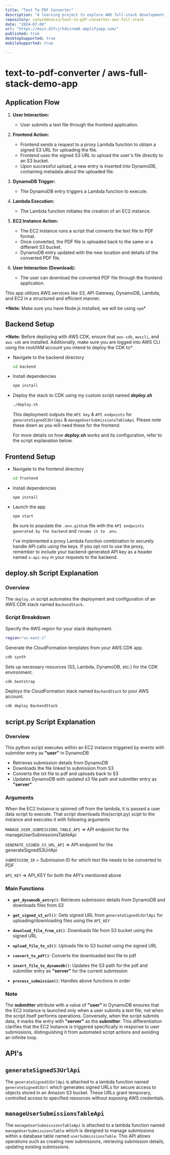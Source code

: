```yaml
---
title: "Text To PDF Converter"
description: "A learning project to explore AWS full-stack development. Converts text files to PDFs using a serverless backend and efficient file handling."
repository: satwikbhasin/text-to-pdf-converter-aws-full-stack
date: "2024-07-08"
url: "https://main.d3fcjrh4xirwm0.amplifyapp.com/"
published: true
desktopSupported: true
mobileSupported: true

---
```


# text-to-pdf-converter / aws-full-stack-demo-app

## Application Flow

1. **User Interaction:**

   - User submits a text file through the frontend application.

2. **Frontend Action:**

   - Frontend sends a request to a proxy Lambda function to obtain a signed S3 URL for uploading the file.
   - Frontend uses the signed S3 URL to upload the user's file directly to an S3 bucket.
   - Upon successful upload, a new entry is inserted into DynamoDB, containing metadata about the uploaded file.

3. **DynamoDB Trigger:**

   - The DynamoDB entry triggers a Lambda function to execute.

4. **Lambda Execution:**

   - The Lambda function initiates the creation of an EC2 instance.

5. **EC2 Instance Action:**

   - The EC2 instance runs a script that converts the text file to PDF format.
   - Once converted, the PDF file is uploaded back to the same or a different S3 bucket.
   - DynamoDB entry updated with the new location and details of the converted PDF file.

6. **User Interaction (Download):**
   - The user can download the converted PDF file through the frontend application.

This app utilizes AWS services like S3, API Gateway, DynamoDB, Lambda, and EC2 in a structured and efficient manner.

**\*Note:** Make sure you have Node.js installed, we will be using `npm`\*

## Backend Setup

**\*Note:** Before deploying with AWS CDK, ensure that `aws-cdk`, `awscli`, and `aws-sdk` are installed. Additionally, make sure you are logged into AWS CLI using the root/IAM account you intend to deploy the CDK to\*

- Navigate to the backend directory

  ```sh
  cd backend
  ```

- Install dependencies

  ```sh
  npm install
  ```

- Deploy the stack to CDK using my custom script named **_deploy.sh_**

  ```sh
  ./deploy.sh
  ```

  This deployment outputs the `API key` & `API endpoints` for `generateSignedS3UrlApi` & `manageUserSubmissionsTableApi`. Please note these down as you will need these for the frontend.

  For more details on how **_deploy.sh_** works and its configuration, refer to the script explanation below.

## Frontend Setup

- Navigate to the frontend directory

  ```sh
  cd frontend
  ```

- Install dependencies

  ```
  npm install
  ```

- Launch the app

  ```
  npm start
  ```

  Be sure to populate the `.env.github` file with the `API endpoints generated by the backend` and `rename it to .env`.

  I've implemented a proxy Lambda function combination to securely handle API calls using the keys. If you opt not to use the proxy, remember to include your backend-generated
  API key as a header named `x-api-key` in your requests to the backend.

## **deploy.sh** Script Explanation

### Overview

The `deploy.sh` script automates the deployment and configuration of an AWS CDK stack named `BackendStack`.

### Script Breakdown

Specify the AWS region for your stack deployment.

```bash
region="us-east-1"
```

Generate the CloudFormation templates from your AWS CDK app.

```bash
cdk synth
```

Sets up necessary resources (S3, Lambda, DynamoDB, etc.) for the CDK environment.

```bash
cdk bootstrap
```

Deploys the CloudFormation stack named `BackendStack` to your AWS account.

```bash
cdk deploy BackendStack
```

## **script.py** Script Explanation

### Overview

This python script executes within an EC2 instance triggered by events with submitter entry as **"user"** in DynamoDB

- Retrieves submission details from DynamoDB
- Downloads the file linked to submission from S3
- Converts the txt file to pdf and uploads back to S3
- Updates DynamoDB with updated s3 file path and submitter entry as **"server"**

### Arguments

When the EC2 Instance is spinned off from the lambda, it is passed a user data script to execute. That script downloads this(script.py) scipt to the instance and executes it with following arguments

`MANAGE_USER_SUBMISSIONS_TABLE_API` => API endpoint for the manageUserSubmissionsTableApi

`GENERATE_SIGNED_S3_URL_API` => API endpoint for the generateSignedS3UrlApi

`SUBMISSION_ID` = Submission ID for which text file needs to be converted to PDF

`API_KEY` => API_KEY for both the API's mentioned above

### Main Functions

- **`get_dynamodb_entry()`**: Retrieves submission details from DynamoDB and downloads files from S3

- **`get_signed_s3_url()`**: Gets signed URL from `generateSignedS3UrlApi` for uploading/downloading files using the `API_KEY`

- **`download_file_from_s3()`**: Downloads file from S3 bucket using the signed URL

- **`upload_file_to_s3()`**: Uploads file to S3 bucket using the signed URL
- **`convert_to_pdf()`**: Converts the downloaded text file to pdf

- **`insert_file_to_dynamodb()`**: Updates the S3 path for the pdf and submitter entry as **"server"** for the current submission

- **`process_submission()`**: Handles above functions in order

### Note

The **submitter** attribute with a value of **"user"** in DynamoDB ensures that the EC2 instance is launched only when a user submits a text file, not when the script itself performs operations. Conversely, when the script submits data, it marks the entry with **"server"** as the **submitter**. This differentiation clarifies that the EC2 instance is triggered specifically in response to user submissions, distinguishing it from automated script actions and avoiding an infinite loop.

## API's

## `generateSignedS3UrlApi`

The `generateSignedS3UrlApi` is attached to a lambda function named `generateSignedS3Url` which generates signed URLs for secure access to objects stored in an Amazon S3 bucket. These URLs grant temporary, controlled access to specified resources without exposing AWS credentials.

## `manageUserSubmissionsTableApi`

The `manageUserSubmissionsTableApi` is attached to a lambda function named `manageUserSubmissionsTable` which is designed to manage submissions within a database table named `userSubmissionsTable`. This API allows operations such as creating new submissions, retrieving submission details, updating existing submissions.
